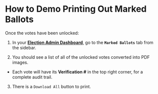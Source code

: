 
# How to Demo Printing Out Marked Ballots

Once the votes have been unlocked:

1. In your [**Election Admin Dashboard**](https://login.siv.org), go to the **`Marked Ballots`** tab from the sidebar.

2. You should see a list of all of the unlocked votes converted into PDF images.

- Each vote will have its **Verification #** in the top right corner, for a complete audit trail.

3. There is a `Download All` button to print.
